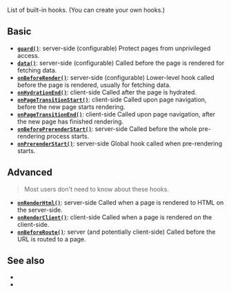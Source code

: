 
List of built-in hooks. (You can <Link href="/meta">create your own hooks</Link>.)

## Basic

- [**`guard()`**](/guard): <TextEnv>server-side (configurable)</TextEnv> Protect pages from unprivileged access.
- [**`data()`**](/data): <TextEnv>server-side (configurable)</TextEnv> Called before the page is rendered for fetching data.
- [**`onBeforeRender()`**](/onBeforeRender): <TextEnv>server-side (configurable)</TextEnv> Lower-level hook called before the page is rendered, usually for fetching data.
- [**`onHydrationEnd()`**](/onHydrationEnd): <TextEnv>client-side</TextEnv> Called after the page is <Link href="/hydration">hydrated</Link>.
- [**`onPageTransitionStart()`**](/onPageTransitionStart): <TextEnv>client-side</TextEnv> Called upon page navigation, before the new page starts rendering.
- [**`onPageTransitionEnd()`**](/onPageTransitionEnd): <TextEnv>client-side</TextEnv> Called upon page navigation, after the new page has finished rendering.
- [**`onBeforePrerenderStart()`**](/onBeforePrerenderStart): <TextEnv>server-side</TextEnv> Called before the whole pre-rendering process starts.
- [**`onPrerenderStart()`**](/onPrerenderStart): <TextEnv>server-side</TextEnv> Global hook called when pre-rendering starts.

## Advanced

> Most users don't need to know about these hooks.

- [**`onRenderHtml()`**](/onRenderHtml): <TextEnv>server-side</TextEnv> Called when a page is rendered to HTML on the server-side.
- [**`onRenderClient()`**](/onRenderClient): <TextEnv>client-side</TextEnv> Called when a page is rendered on the client-side.
- [**`onBeforeRoute()`**](/onBeforeRoute): <TextEnv>server (and potentially client-side)</TextEnv> Called before the URL is routed to a page.

## See also

 - <Link href="/settings" />
 - <Link href="/config" />
